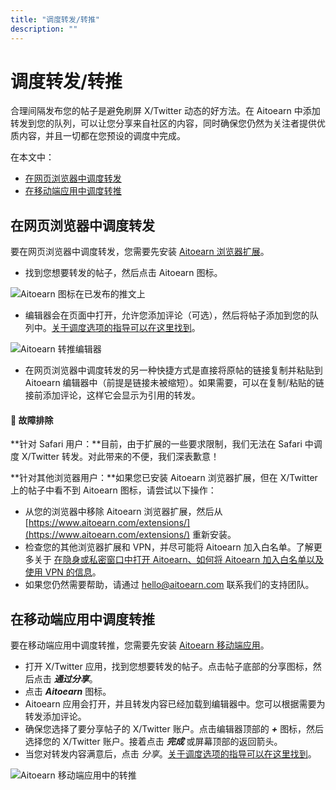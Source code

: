 ```yaml
---
title: "调度转发/转推"
description: ""
---
```

# 调度转发/转推

合理间隔发布您的帖子是避免刷屏 X/Twitter 动态的好方法。在 Aitoearn 中添加转发到您的队列，可以让您分享来自社区的内容，同时确保您仍然为关注者提供优质内容，并且一切都在您预设的调度中完成。

在本文中：
- [在网页浏览器中调度转发](#h_01H6R788W7Z5DJAGKSZSHWXH3X)
- [在移动端应用中调度转推](#h_01H6R8JDWZNJS07A2MS2P6XCDR)

## 在网页浏览器中调度转发

要在网页浏览器中调度转发，您需要先安装 [Aitoearn 浏览器扩展](https://aitoearn.helpscoutdocs.com/article/653-aitoearn-browser-extension)。

- 找到您想要转发的帖子，然后点击 Aitoearn 图标。

![Aitoearn 图标在已发布的推文上](//d33v4339jhl8k0.cloudfront.net/docs/assets/64cb6cf86d4a3e191f237e66/images/652002c842d97d1c04591662/file-rkGI9F5DYZ.png)

- 编辑器会在页面中打开，允许您添加评论（可选），然后将帖子添加到您的队列中。[关于调度选项的指导可以在这里找到](https://aitoearn.helpscoutdocs.com/article/642-scheduling-posts#01H7Z9VSXB3C6E1KQ9Y4G6QFY0)。

![Aitoearn 转推编辑器](//d33v4339jhl8k0.cloudfront.net/docs/assets/64cb6cf86d4a3e191f237e66/images/66b656a76eb51e63b8f9e7db/file-IjTptgTByy.jpg)

- 在网页浏览器中调度转发的另一种快捷方式是直接将原帖的链接复制并粘贴到 Aitoearn 编辑器中（前提是链接未被缩短）。如果需要，可以在复制/粘贴的链接前添加评论，这样它会显示为引用的转发。

#### 📝 故障排除

**针对 Safari 用户：**目前，由于扩展的一些要求限制，我们无法在 Safari 中调度 X/Twitter 转发。对此带来的不便，我们深表歉意！

**针对其他浏览器用户：**如果您已安装 Aitoearn 浏览器扩展，但在 X/Twitter 上的帖子中看不到 Aitoearn 图标，请尝试以下操作：
- 从您的浏览器中移除 Aitoearn 浏览器扩展，然后从 [https://www.aitoearn.com/extensions/](https://www.aitoearn.com/extensions/) 重新安装。
- 检查您的其他浏览器扩展和 VPN，并尽可能将 Aitoearn 加入白名单。了解更多关于 [在隐身或私密窗口中打开 Aitoearn、如何将 Aitoearn 加入白名单以及使用 VPN 的信息](https://aitoearn.helpscoutdocs.com/article/508-opening-aitoearn-in-an-incognito-or-private-window-how-to-safelist-aitoearn-and-using-a-vpn)。
- 如果您仍然需要帮助，请通过 [hello@aitoearn.com](mailto:hello@aitoearn.com) 联系我们的支持团队。

## 在移动端应用中调度转推

要在移动端应用中调度转推，您需要先安装 [Aitoearn 移动端应用](https://aitoearn.helpscoutdocs.com/article/603-getting-started-with-aitoearns-mobile-app)。

- 打开 X/Twitter 应用，找到您想要转发的帖子。点击帖子底部的分享图标，然后点击 ***通过分享***。
- 点击 ***Aitoearn*** 图标。
- Aitoearn 应用会打开，并且转发内容已经加载到编辑器中。您可以根据需要为转发添加评论。
- 确保您选择了要分享帖子的 X/Twitter 账户。点击编辑器顶部的 ***+*** 图标，然后选择您的 X/Twitter 账户。接着点击 ***完成*** 或屏幕顶部的返回箭头。
- 当您对转发内容满意后，点击 *分享*。[关于调度选项的指导可以在这里找到](https://aitoearn.helpscoutdocs.com/article/642-scheduling-posts)。

![Aitoearn 移动端应用中的转推](//d33v4339jhl8k0.cloudfront.net/docs/assets/64cb6cf86d4a3e191f237e66/images/651499108820396325b6fd95/img-1714411-1695848718-177972413.gif)

